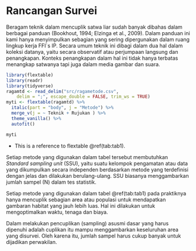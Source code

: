 # Rancangan Survei {-}

Beragam teknik dalam mencuplik satwa liar sudah banyak dibahas dalam berbagai panduan (Bookhout, 1994; Elzinga et al., 2009). Dalam panduan ini kami hanya menyimpulkan sebagian yang sering dipergunakan dalam ruang lingkup kerja FFI`s IP. Secara umum teknik ini dibagi dalam dua hal dalam koleksi datanya, yaitu secara observatif atau perjumpaan langsung dan penangkapan. Konteks penangkapan dalam hal ini tidak hanya terbatas menangkap satwanya tapi juga dalam media gambar dan suara.


```{r cftb, include=FALSE}
library(flextable)
library(readr)
library(tidyverse)
ragamtd <- read_delim("src/ragametode.csv", 
    delim = ";", escape_double = FALSE, trim_ws = TRUE)
myti <- flextable(ragamtd) %>%
  italic(part = "body", j = "Metode") %>%
  merge_v(j = ~ Teknik + Rujukan ) %>%
  theme_vanilla() %>% 
  autofit() 
```

```{r ragamtd, echo=FALSE, ft.align="center", label='tab1', tab.cap='Ragam metode survei dan target organisme', tab.id='tab1'}
myti
```

* This is a reference to flextable \@ref(tab:tab1).


Setiap metode yang digunakan dalam tabel tersebut membutuhkan _Standard sampling unit_ (SSU), yaitu suatu kelompok pengamatan atau data yang dikumpulkan secara independen berdasarkan metode yang terdefinisi dengan jelas dan dilakukan berulang-ulang. SSU biasanya menggambarkan jumlah sampel (N) dalam tes statistik. 


Setiap metode yang digunakan dalam tabel \@ref(tab:tab1) pada praktiknya hanya mencuplik sebagian area atau populasi untuk mendapatkan gambaran habitat yang jauh lebih luas. Hal ini dilakukan untuk mengoptimalkan waktu, tenaga dan biaya.

Dalam melakukan pencuplikan (sampling) asusmi dasar yang harus dipenuhi adalah cuplikan itu mampu menggambarkan keseluruhan area yang disurvei. Oleh karena itu, jumlah sampel harus cukup banyak untuk dijadikan perwakilan. 